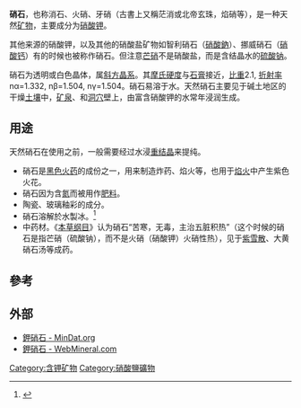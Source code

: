 {{Infobox mineral
| name        = 鉀硝石
| category    = 硝酸鹽
| boxwidth    = 
| boxbgcolor  = 
| image       = KNO3 crystal.jpg
| imagesize   = 
| caption     = 在显微镜下的鉀硝石
| formula     = 硝酸鉀 - KNO<sub>3</sub>
| molweight   = 101.10
| color       = 無色、白、灰色
| habit       = 
| system      = [[斜方晶系|斜方晶系]]
| twinning    = 
| cleavage    = [001] 優 [010] 良
| fracture    = 參差狀
| tenacity    = 易脆
| mohs        = 2
| luster      = 玻璃光澤
| refractive  = 
| opticalprop = 
| birefringence = 
| dispersion  = 
| pleochroism = 
| fluorescence = 
| absorption  = 
| streak      = 白色
| gravity     = 
| density     = 2.1 - 2.11
| melt        = 
| fusibility  = 
| diagnostic  = 
| solubility  = 
| diaphaneity = 透明
| other       = 
}}

'''硝石'''，也称消石、火硝、牙硝（古書上又稱茫消或北帝玄珠，焰硝等），是一种天然[[矿物|矿物]]，主要成分为[[硝酸钾|硝酸钾]]。

其他来源的硝酸钾，以及其他的硝酸盐矿物如智利硝石（[[硝酸鈉|硝酸鈉]]）、挪威硝石（[[硝酸钙|硝酸钙]]）有的时候也被称作硝石。但注意[[芒硝|芒硝]]不是硝酸盐，而是含结晶水的[[硫酸钠|硫酸钠]]。

硝石为透明或白色晶体，属[[斜方晶系|斜方晶系]]。其[[摩氏硬度|摩氏硬度]]与[[石膏|石膏]]接近，[[比重|比重]]2.1, [[折射率|折射率]] nα=1.332, nβ=1.504, nγ=1.504。硝石易溶于水。天然硝石主要见于碱土地区的干燥[[土壤|土壤]]中，[[矿泉|矿泉]]、和[[洞穴|洞穴]]壁上，由富含硝酸钾的水常年浸润生成。

== 用途 ==
天然硝石在使用之前，一般需要经过水浸[[结晶|重结晶]]来提纯。

* 硝石是[[黑色火药|黑色火药]]的成份之一，用来制造炸药、焰火等，也用于[[焰火|焰火]]中产生紫色火花。
* 硝石因为含[[氮|氮]]而被用作[[肥料|肥料]]。
* 陶瓷、玻璃釉彩的成分。
* 硝石溶解於水製冰。<ref>{{Cite web|url=http://sh.xinhuanet.com/2016-06/22/c_135456627.htm|title=漲姿勢！古代的冰塊原來是這麼來的！-新華網|accessdate=2018-08-21|work=big5.xinhuanet.com|archive-url=https://web.archive.org/web/20160910205208/http://sh.xinhuanet.com/2016-06/22/c_135456627.htm|archive-date=2016-09-10|dead-url=yes}}</ref>
* 中药材。《[[本草纲目|本草纲目]]》认为硝石“苦寒，无毒，主治五脏积热”（这个时候的硝石是指芒硝（硫酸钠），而不是火硝（硝酸钾）火硝性热），见于[[紫雪散|紫雪散]]、大黄硝石汤等成药。

== 參考 ==
{{reflist}}

==外部==
* [http://www.mindat.org/min-2917.html 鉀硝石 - MinDat.org] {{Wayback|url=http://www.mindat.org/min-2917.html |date=20071217012152 }}
* [http://www.webmineral.com/data/Niter.shtml 鉀硝石 - WebMineral.com] {{Wayback|url=http://www.webmineral.com/data/Niter.shtml |date=20070930204603 }}

{{Authority control}}


[[Category:含钾矿物|Category:含钾矿物]]
[[Category:硝酸鹽礦物|Category:硝酸鹽礦物]]